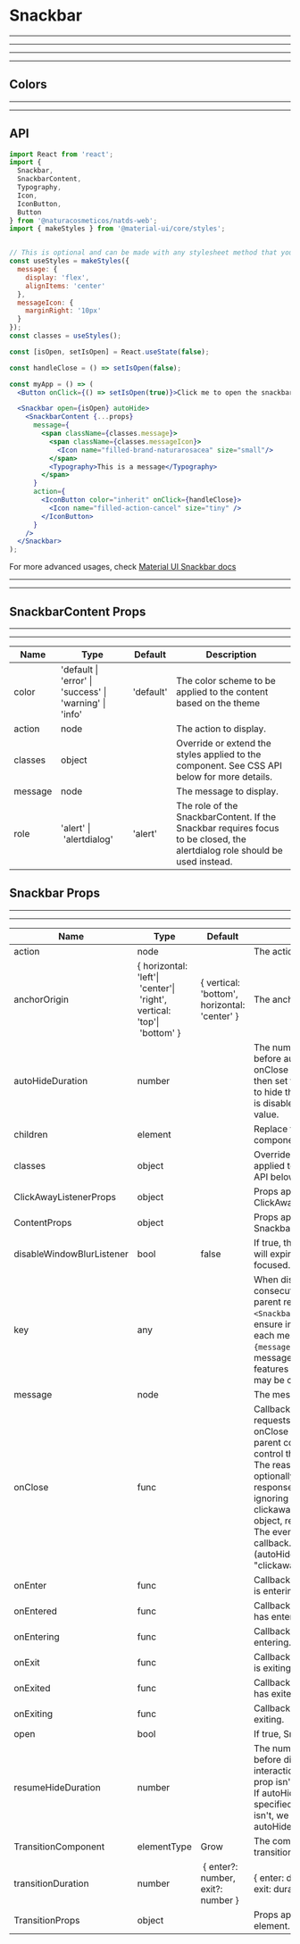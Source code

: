 
# Snackbar

---
---
---
---

## Colors

<Provider theme={themes.natura.light}>
  <ComponentWithLabel componentList={colors} />
</Provider>

---
---

## API

```jsx highlight-line="2"
import React from 'react';
import {
  Snackbar,
  SnackbarContent,
  Typography,
  Icon,
  IconButton,
  Button
} from '@naturacosmeticos/natds-web';
import { makeStyles } from '@material-ui/core/styles';


// This is optional and can be made with any stylesheet method that you prefer
const useStyles = makeStyles({
  message: {
    display: 'flex',
    alignItems: 'center'
  },
  messageIcon: {
    marginRight: '10px'
  }
});
const classes = useStyles();

const [isOpen, setIsOpen] = React.useState(false);

const handleClose = () => setIsOpen(false);

const myApp = () => (
  <Button onClick={() => setIsOpen(true)}>Click me to open the snackbar</Button>

  <Snackbar open={isOpen} autoHide>
    <SnackbarContent {...props}
      message={
        <span className={classes.message}>
          <span className={classes.messageIcon}>
            <Icon name="filled-brand-naturarosacea" size="small"/>
          </span>
          <Typography>This is a message</Typography>
        </span>
      }
      action={
        <IconButton color="inherit" onClick={handleClose}>
          <Icon name="filled-action-cancel" size="tiny" />
        </IconButton>
      }
    />
  </Snackbar>
);

```
For more advanced usages, check [Material UI Snackbar docs](https://material-ui.com/components/snackbars/)

---

---

## SnackbarContent Props
---
---

|Name|Type|Default|Description|
|--- |--- |--- |--- |
|color|'default \| 'error' \| 'success' \| 'warning' \| 'info' | 'default' | The color scheme to be applied to the content based on the theme
|action|node||The action to display.|
|classes|object||Override or extend the styles applied to the component. See CSS API below for more details.|
|message|node||The message to display.|
|role|'alert' \| 'alertdialog'|'alert'|The role of the SnackbarContent. If the Snackbar requires focus to be closed, the alertdialog role should be used instead.|


## Snackbar Props
---
---

|Name|Type|Default|Description|
|--- |--- |--- |--- |
|action|node||The action to display.|
|anchorOrigin|{ horizontal: 'left'\| 'center'\| 'right', vertical: 'top'\| 'bottom' }|{ vertical: 'bottom', horizontal: 'center' }|The anchor of the Snackbar.|
|autoHideDuration|number||The number of milliseconds to wait before automatically calling the onClose function. onClose should then set the state of the open prop to hide the Snackbar. This behavior is disabled by default with the null value.|
|children|element||Replace the SnackbarContent component.|
|classes|object||Override or extend the styles applied to the component. See CSS API below for more details.|
|ClickAwayListenerProps|object||Props applied to the ClickAwayListener element.|
|ContentProps|object||Props applied to the SnackbarContent element.|
|disableWindowBlurListener|bool|false|If true, the autoHideDuration timer will expire even if the window is not focused.|
|key|any||When displaying multiple consecutive Snackbars from a parent rendering a single `<Snackbar/>`, add the key prop to ensure independent treatment of each message. e.g. `<Snackbar key={message} />`, otherwise, the message may update-in-place and features such as autoHideDuration may be canceled.|
|message|node||The message to display.|
|onClose|func||Callback fired when the component requests to be closed. Typically onClose is used to set state in the parent component, which is used to control the Snackbar open prop. The reason parameter can optionally be used to control the response to onClose, for example ignoring clickaway.Signature:function(event: object, reason: string) => voidevent: The event source of the callback.reason: Can be:"timeout" (autoHideDuration expired) or: "clickaway".|
|onEnter|func||Callback fired before the transition is entering.|
|onEntered|func||Callback fired when the transition has entered.|
|onEntering|func||Callback fired when the transition is entering.|
|onExit|func||Callback fired before the transition is exiting.|
|onExited|func||Callback fired when the transition has exited.|
|onExiting|func||Callback fired when the transition is exiting.|
|open|bool||If true, Snackbar is open.|
|resumeHideDuration|number||The number of milliseconds to wait before dismissing after user interaction. If autoHideDuration prop isn't specified, it does nothing. If autoHideDuration prop is specified but resumeHideDuration isn't, we default to autoHideDuration / 2 ms.|
|TransitionComponent|elementType|Grow|The component used for the transition.|
|transitionDuration|number| { enter?: number, exit?: number }|{  enter: duration.enteringScreen,  exit: duration.leavingScreen,}|The duration for the transition, in milliseconds. You may specify a single timeout for all transitions, or individually with an object.|
|TransitionProps|object||Props applied to the Transition element.|

